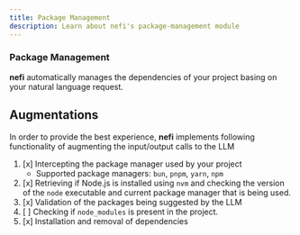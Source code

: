 ---
title: Package Management
description: Learn about nefi's package-management module 
---

### Package Management

**nefi** automatically manages the dependencies of your project basing on your natural language request.

## Augmentations

In order to provide the best experience, **nefi** implements following functionality of augmenting the input/output calls to the LLM  

1. [x] Intercepting the package manager used by your project
   - Supported package managers: `bun`, `pnpm`, `yarn`, `npm`
2. [x] Retrieving if Node.js is installed using `nvm` and checking the version of the `node` executable and current package manager that is being used. 
3. [x] Validation of the packages being suggested by the LLM
3. [ ] Checking if `node_modules` is present in the project.
4. [x] Installation and removal of dependencies
